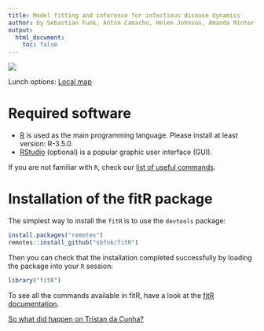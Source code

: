 ```yaml
---
title: Model fitting and inference for infectious disease dynamics
author: by Sebastian Funk, Anton Camacho, Helen Johnson, Amanda Minter, Kathleen O'Reilly and Nicholas Davies
output:
  html_document:
    toc: false
---
```


![](external_fig/import/lshtm_cmmid.png)

Lunch options: [Local map](http://goo.gl/XEPxch)

# Required software
* [R](http://cran.r-project.org) is used as the main programming language. Please install at least version: R-3.5.0.
* [RStudio](http://www.rstudio.com/products/rstudio/download/) (optional) is a popular graphic user interface (GUI).

If you are not familiar with `R`, check our [list of useful commands](slides/rintro.pdf).

# Installation of the fitR package

The simplest way to install the `fitR` is to use the `devtools` package:

```r
install.packages("remotes")
remotes::install_github("sbfnk/fitR")
```

Then you can check that the installation completed successfully by loading the package into your `R` session:

```r
library("fitR")
```

To see all the commands available in fitR, have a look at the [fitR documentation](fitR.pdf).

[So what did happen on Tristan da Cunha?](slides/anton_talk.pdf)

<!-- [Modelling process uncertainty](process_uncertainty.html) -->

